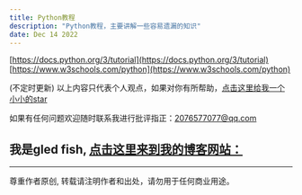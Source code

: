 ```yaml
---
title: Python教程
description: "Python教程，主要讲解一些容易遗漏的知识"
date: Dec 14 2022
---
```


[https://docs.python.org/3/tutorial](https://docs.python.org/3/tutorial)
[https://www.w3schools.com/python](https://www.w3schools.com/python)















(不定时更新)
以上内容只代表个人观点，如果对你有所帮助，[点击这里给我一个小小的star](https://github.com/gledfish/blog)

如果有任何问题欢迎随时联系我进行批评指正：2076577077@qq.com  
 
我是gled fish, [点击这里来到我的博客网站：](https://gledfish.netlify.app/)
---
---
尊重作者原创, 转载请注明作者和出处，请勿用于任何商业用途。
